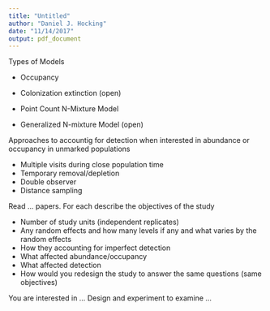 ```yaml
---
title: "Untitled"
author: "Daniel J. Hocking"
date: "11/14/2017"
output: pdf_document
---
```


Types of Models

* Occupancy
* Colonization extinction (open)

* Point Count N-Mixture Model
* Generalized N-mixture Model (open)

Approaches to accountig for detection when interested in abundance or occupancy in unmarked populations

* Multiple visits during close population time
* Temporary removal/depletion
* Double observer
* Distance sampling


Read ... papers. For each describe the objectives of the study

* Number of study units (independent replicates)
* Any random effects and how many levels if any and what varies by the random effects
* How they accounting for imperfect detection
* What affected abundance/occupancy
* What affected detection
* How would you redesign the study to answer the same questions (same objectives)

You are interested in ... Design and experiment to examine ...
